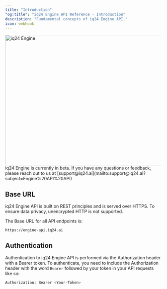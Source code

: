 ```yaml
---
title: "Introduction"
"og:title": "iq24 Engine API Reference - Introduction"
description: "Fundamental concepts of iq24 Engine API."
icon: webhook
---
```


<Frame>
  <img src="/images/engine.png" alt="iq24 Engine" width="800" height="420" />
</Frame>

<Info>
  iq24 Engine is currently in beta. If you have any questions or feedback,
  please reach out to us at
  [support@iq24.ai](mailto:support@iq24.ai?subject=Engine%20API%20API)
</Info>

## Base URL

iq24 Engine API is built on REST principles and is served over HTTPS. To ensure data privacy, unencrypted HTTP is not supported.

The Base URL for all API endpoints is:

```bash Terminal
https://engine-api.iq24.ai
```

## Authentication

Authentication to iq24 Engine API is performed via the Authorization header with a Bearer token. To authenticate, you need to include the Authorization header with the word `Bearer` followed by your token in your API requests like so:

```bash Terminal
Authorization: Bearer <Your-Token>
```
